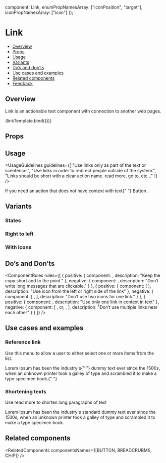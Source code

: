 
  component: Link,
  enumPropNamesArray: ["iconPosition", "target"],
  iconPropNamesArray: ["icon"]
});

<Meta
  title="Navigation/Link - (Coming Soon)"
  component={Link}
  argTypes={metaSettings.argTypes}
  decorators={metaSettings.decorators}
/>

<!--- Component template -->


<!--- Component documentation -->

# Link

- [Overview](#overview)
- [Props](#props)
- [Usage](#usage)
- [Variants](#variants)
- [Do’s and don’ts](#dos-and-donts)
- [Use cases and examples](#use-cases-and-examples)
- [Related components](#related-components)
- [Feedback](#feedback)

## Overview

Link is an actionable text component with connection to another web pages.

<Canvas>
  <Story name="Overview" args={{ text: "Read more", href: "https://www.l3vels.xyz" }}>
    {linkTemplate.bind({})}
  </Story>
</Canvas>

## Props

<ArgsTable story="Overview" />

## Usage

<UsageGuidelines
  guidelines={[
    "Use links only as part of the text or scentence.",
    "Use links in order to redirect people outside of the system.",
    "Links should be short with a clear action name. read more, go to, etc..."
  ]}
/>

<Tip>
  If you need an action that does not have context with text{" "}
  <StorybookLink href="/?path=/docs/inputs-combobox--overview" size={StorybookLink.sizes.SMALL} withoutSpacing>
    Button
  </StorybookLink>
  .
</Tip>

## Variants

### States

<Canvas>
  <Story name="States">
    <Link text="Default" href="https://www.l3vels.xyz" />
  </Story>
</Canvas>

### Right to left

<Canvas>
  <Story name="Right to left">
    <Link text="اقرأ أكثر" href="https://www.l3vels.xyz" icon="fa fa-link" />
    <Link text="קרא עוד" href="https://www.l3vels.xyz" iconPosition={Link.iconPositions.END} icon="fa fa-info" />
  </Story>
</Canvas>

### With icons

<Canvas>
  <Story name="With icons">
    <Link text="Read more" href="https://www.l3vels.xyz" icon={ExternalPage} />
    <Link text="Read more" href="https://www.l3vels.xyz" iconPosition={Link.iconPositions.END} icon={ExternalPage} />
  </Story>
</Canvas>

## Do’s and Don’ts

<ComponentRules
  rules={[
    {
      positive: {
        component: <Link text="Read more" href="https://www.l3vels.xyz" />,
        description: "Keep the copy short and to the point."
      },
      negative: {
        component: <Link text="Go to this url and read all about it" href="https://www.l3vels.xyz" />,
        description: "Don’t write long messages that are clickable."
      }
    },
    {
      positive: {
        component: (
          <Link
            text="Read more"
            iconPosition={Link.iconPositions.START}
            href="https://www.l3vels.xyz"
            icon={ExternalPage}
          />
        ),
        description: "Use icon from the left or right side of the link"
      },
      negative: {
        component: [
          <Link icon={Gallery} iconPosition={Link.iconPositions.END} />,
          <Link icon={ExternalPage} text="Read more" iconPosition={Link.iconPositions.END} />
        ],
        description: "Don’t use two icons for one link."
      }
    },
    {
      positive: {
        component: <Link text="Read more" href="https://www.l3vels.xyz" />,
        description: "Use only one link in context in text"
      },
      negative: {
        component: [
          <Link text="Read this" href="https://www.l3vels.xyz" />,
          <span class="l3-storybook-link_text">or</span>,
          <Link text="this" href="https://www.l3vels.xyz" />,
          <Link text="Nice article" href="https://www.l3vels.xyz" />
        ],
        description: "Don’t use multiple links near each other"
      }
    }
  ]}
/>

## Use cases and examples

### Reference link

Use this menu to allow a user to either select one or more items from the list.

<Canvas>
  <Story name="Reference link">
    <div>
      Lorem Ipsum has been the industry's{" "}
      <Link inlineText inheritFontSize text="standard" href="https://www.l3vels.xyz" /> dummy text ever since the 1500s,
      when an unknown printer took a galley of type and scrambled it to make a type specimen book.{" "}
    </div>
  </Story>
</Canvas>

### Shortening texts

Use read more to shorten long paragraphs of text

<Canvas>
  <Story name="Shortening texts">
    <div>
      Lorem Ipsum has been the industry's standard dummy text ever since the 1500s, when an unknown printer took a
      galley of type and scrambled it to make a type specimen book.
      <Link text=" Read more..." href="https://www.l3vels.xyz" inheritFontSize inlineText />
    </div>
  </Story>
</Canvas>

## Related components

<RelatedComponents componentsNames={[BUTTON, BREADCRUBMS, CHIP]} />
